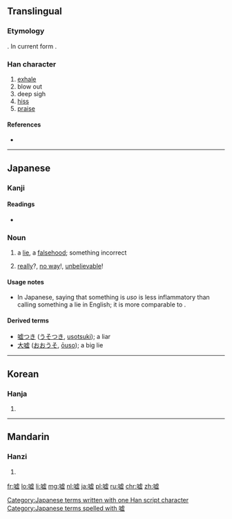 {{also|噓}}
==Translingual==
{{Hani-forms|嘘|[[噓]]}}

===Etymology===
{{Han simp|噓|f=虛|t=虚}}. In current form {{Han compound|口|t1=mouth|虚}}.

===Han character===
{{Han char|rn=30|rad=口|as=11|sn=14|four=|canj=口卜心金 (RYPC)}}

# [[exhale]]
# blow out
# deep sigh
# [[hiss]]
# [[praise]]

====References====
* {{Han ref|kx=0206.100|hdz=10675.120|uh=5618|ud=22040}}

----

==Japanese==

===Kanji===
{{ja-kanji|grade=|rs=口11}}

====Readings====
* {{ja-readings|on=[[きょ]] (kyo)|kun=[[ふく]] (fuku), [[うそ]] (uso)}}

===Noun===
{{ja-noun|k|hira=うそ|rom=uso}}

# a [[lie]], a [[falsehood]]; something incorrect
# {{context|slang|lang=ja|sort=うそ}} [[really]]?, [[no way]]!, [[unbelievable]]!

====Usage notes====
* In Japanese, saying that something is ''uso'' is less inflammatory than calling something a lie in English; it is more comparable to {{term|fib|lang=en}}.  

====Derived terms====
* [[嘘つき]] ([[うそつき]], [[usotsuki]]); a liar
* [[大嘘]] ([[おおうそ]], [[ōuso]]); a big lie

[[Category:Japanese terms written with one Han script character]]
[[Category:Japanese terms spelled with 嘘]]

----

==Korean==

===Hanja===
{{ko-hanja|hangeul=허|rv=heo|mr=hŏ}}

# {{defn|lang=ko|sort=口11}}

----

==Mandarin==

===Hanzi===
{{cmn-hanzi|tra=噓|pin=[[xū]] ([[xu1]])|wg=hsü<sup>1</sup>}}

# {{defn|lang=cmn|sort=口11}}

[[fr:嘘]]
[[lo:嘘]]
[[li:嘘]]
[[mg:嘘]]
[[nl:嘘]]
[[ja:嘘]]
[[pl:嘘]]
[[ru:嘘]]
[[chr:嘘]]
[[zh:嘘]]